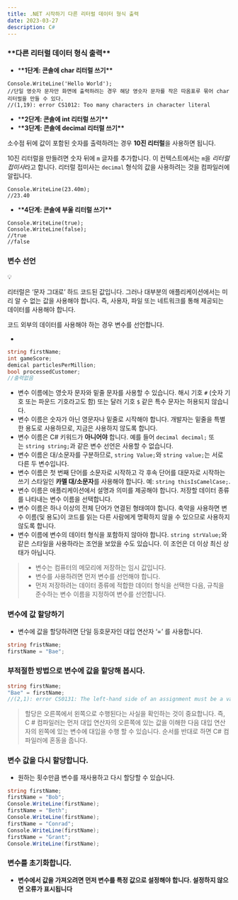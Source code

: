 ```yaml
---
title: .NET 시작하기 다른 리터럴 데이터 형식 출력
date: 2023-03-27
description: C#
---
```


### \***\*다른 리터럴 데이터 형식 출력\*\***

- \***\*1단계: 콘솔에 char 리터럴 쓰기\*\***

```tsx
Console.WriteLine('Hello World');
//단일 영숫자 문자만 화면에 출력하려는 경우 해당 영숫자 문자를 작은 따옴표루 묶어 char 리터럴을 만들 수 있다.
//(1,19): error CS1012: Too many characters in character literal
```

- \***\*2단계: 콘솔에 int 리터럴 쓰기\*\***
- \***\*3단계: 콘솔에 decimal 리터럴 쓰기\*\***

소수점 뒤에 값이 포함된 숫자를 출력하려는 경우 **10진 리터럴**을 사용하면 됩니다.

10진 리터럴을 만들려면 숫자 뒤에 `m` 글자를 추가합니다. 이 컨텍스트에서는 `m`을 *리터럴 접미사*라고 합니다. 리터럴 접미사는 `decimal` 형식의 값을 사용하려는 것을 컴파일러에 알립니다.

```tsx
Console.WriteLine(23.40m);
//23.40
```

- \***\*4단계: 콘솔에 부울 리터럴 쓰기\*\***

```tsx
Console.WriteLine(true);
Console.WriteLine(false);
//true
//false
```

### 변수 선언

<aside>
💡

리터럴은 ‘문자 그대로’ 하드 코드된 값입니다. 그러나 대부분의 애플리케이션에서는 미리 알 수 없는 값을 사용해야 합니다. 즉, 사용자, 파일 또는 네트워크를 통해 제공되는 데이터를 사용해야 합니다.

코드 외부의 데이터를 사용해야 하는 경우 변수를 선언합니다.

</aside>

-

```csharp
string firstName;
int gameScore;
demical particlesPerMillion;
bool processedCustomer;
//출력없음
```

- 변수 이름에는 영숫자 문자와 밑줄 문자를 사용할 수 있습니다. 해시 기호 `#` (숫자 기호 또는 파운드 기호라고도 함) 또는 달러 기호 `$` 같은 특수 문자는 허용되지 않습니다.
- 변수 이름은 숫자가 아닌 영문자나 밑줄로 시작해야 합니다. 개발자는 밑줄을 특별한 용도로 사용하므로, 지금은 사용하지 않도록 합니다.
- 변수 이름은 C# 키워드가 **아니어야** 합니다. 예를 들어 `decimal decimal;` 또는 `string string;`과 같은 변수 선언은 사용할 수 없습니다.
- 변수 이름은 대/소문자를 구분하므로, `string Value;`와 `string value;`는 서로 다른 두 변수입니다.
- 변수 이름은 첫 번째 단어를 소문자로 시작하고 각 후속 단어를 대문자로 시작하는 쓰기 스타일인 **카멜 대/소문자**를 사용해야 합니다. 예: `string thisIsCamelCase;`.
- 변수 이름은 애플리케이션에서 설명과 의미를 제공해야 합니다. 저장할 데이터 종류를 나타내는 변수 이름을 선택합니다.
- 변수 이름은 하나 이상의 전체 단어가 연결된 형태여야 합니다. 축약을 사용하면 변수 이름(및 용도)이 코드를 읽는 다른 사람에게 명확하지 않을 수 있으므로 사용하지 않도록 합니다.
- 변수 이름에 변수의 데이터 형식을 포함하지 않아야 합니다. `string strValue;`와 같은 스타일을 사용하라는 조언을 보았을 수도 있습니다. 이 조언은 더 이상 최신 상태가 아닙니다.

> - 변수는 컴퓨터의 메모리에 저장하는 임시 값입니다.
> - 변수를 사용하려면 먼저 변수를 선언해야 합니다.
> - 먼저 저장하려는 데이터 종류에 적합한 데이터 형식을 선택한 다음, 규칙을 준수하는 변수 이름을 지정하여 변수를 선언합니다.

### 변수에 값 할당하기

- 변수에 값을 할당하려면 단일 등호문자인 대입 연산자 ‘=’ 를 사용합니다.

```csharp
string fristName;
firstName = "Bae";
```

### 부적절한 방법으로 변수에 값을 할당해 봅시다.

```csharp
string firstName;
"Bae" = firstName;
//(2,1): error CS0131: The left-hand side of an assignment must be a variable, property or indexer
```

> 할당은 오른쪽에서 왼쪽으로 수행된다는 사실을 확인하는 것이 중요합니다. 즉, C # 컴파일러는 먼저 대입 연산자의 오른쪽에 있는 값을 이해한 다음 대입 연산자의 왼쪽에 있는 변수에 대입을 수행 할 수 있습니다. 순서를 반대로 하면 C# 컴파일러에 혼동을 줍니다.

### 변수 값을 다시 할당합니다.

- 원하는 횟수만큼 변수를 재사용하고 다시 할당할 수 있습니다.

```csharp
string firstName;
firstName = "Bob";
Console.WriteLine(firstName);
firstName = "Beth";
Console.WriteLine(firstName);
firstName = "Conrad";
Console.WriteLine(firstName);
firstName = "Grant";
Console.WriteLine(firstName);
```

### 변수를 초기화합니다.

- **변수에서 값을 가져오려면 먼저 변수를 특정 값으로 설정해야 합니다. 설정하지 않으면 오류가 표시됩니다**
